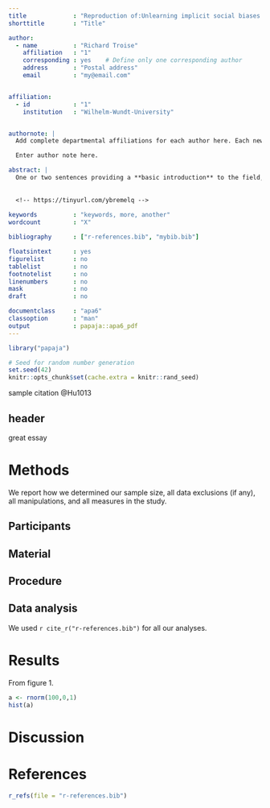 ```yaml
---
title             : "Reproduction of:Unlearning implicit social biases during sleep (2015)"
shorttitle        : "Title"

author: 
  - name          : "Richard Troise"
    affiliation   : "1"
    corresponding : yes    # Define only one corresponding author
    address       : "Postal address"
    email         : "my@email.com"


affiliation:
  - id            : "1"
    institution   : "Wilhelm-Wundt-University"


authornote: |
  Add complete departmental affiliations for each author here. Each new line herein must be indented, like this line.

  Enter author note here.

abstract: |
  One or two sentences providing a **basic introduction** to the field,  comprehensible to a scientist in any discipline.
  
  
  <!-- https://tinyurl.com/ybremelq -->
  
keywords          : "keywords, more, another"
wordcount         : "X"

bibliography      : ["r-references.bib", "mybib.bib"]

floatsintext      : yes
figurelist        : no
tablelist         : no
footnotelist      : no
linenumbers       : no
mask              : no
draft             : no

documentclass     : "apa6"
classoption       : "man"
output            : papaja::apa6_pdf
---
```


```r
library("papaja")
```

```r
# Seed for random number generation
set.seed(42)
knitr::opts_chunk$set(cache.extra = knitr::rand_seed)
```

sample citation @Hu1013

## header

great essay

# Methods
We report how we determined our sample size, all data exclusions (if any), all manipulations, and all measures in the study. <!-- 21-word solution (Simmons, Nelson & Simonsohn, 2012; retrieved from http://ssrn.com/abstract=2160588) -->

## Participants

## Material

## Procedure

## Data analysis
We used `r cite_r("r-references.bib")` for all our analyses.


# Results

From figure 1.
```r
a <- rnorm(100,0,1)
hist(a)
```

# Discussion


\newpage

# References
```r
r_refs(file = "r-references.bib")
```

\begingroup
\setlength{\parindent}{-0.5in}
\setlength{\leftskip}{0.5in}

<div id = "refs"></div>
\endgroup
